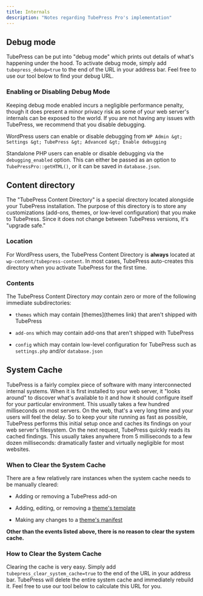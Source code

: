 ```yaml
---
title: Internals
description: "Notes regarding TubePress Pro's implementation"
---
```



## Debug mode

TubePress can be put into "debug mode" which prints out details of what's happening under the hood. To activate debug mode, simply add `tubepress_debug=true` to the end of the URL in your address bar. Feel free to use our tool below to find your debug URL.

<QueryParamAddingTextField queryParamName="tubepress_debug" action="view debugging info" />

### Enabling or Disabling Debug Mode

Keeping debug mode enabled incurs a negligible performance penalty, though it does present a minor privacy risk as some of your web server's internals can be exposed to the world. If you are not having any issues with TubePress, we recommend that you disable debugging.

WordPress users can enable or disable debugging from `WP Admin &gt; Settings &gt; TubePress &gt; Advanced &gt; Enable debugging`

Standalone PHP users can enable or disable debugging via the `debugging_enabled` option. This can either be passed as an option to `TubePressPro::getHTML()`, or it can be saved in `database.json`.

## Content directory

The "TubePress Content Directory" is a special directory located alongside your TubePress installation. The purpose of this directory is to store any customizations (add-ons, themes, or low-level configuration) that you make to TubePress. Since it does not change between TubePress versions, it's "upgrade safe."

### Location

For WordPress users, the TubePress Content Directory is **always** located at `wp-content/tubepress-content`. In most cases, TubePress auto-creates this directory when you activate TubePress for the first time. 
 
### Contents

The TubePress Content Directory *may* contain zero or more of the following immediate subdirectories:

  * `themes` which may contain [themes](themes link) that aren't shipped with TubePress 
 
  * `add-ons` which may contain add-ons that aren't shipped with TubePress 
 
  * `config` which may contain low-level configuration for TubePress such as `settings.php` and/or `database.json`

## System Cache

TubePress is a fairly complex piece of software with many interconnected internal systems. When it is first installed to your web server, it "looks around" to discover what's available to it and how it should configure itself for your particular environment. This usually takes a few hundred milliseconds on most servers. On the web, that's a very long time and your users will feel the delay. So to keep your site running as fast as possible, TubePress performs this initial setup once and caches its findings on your web server's filesystem. On the next request, TubePress quickly reads its cached findings. This usually takes anywhere from 5 milliseconds to a few dozen milliseconds: dramatically faster and virtually negligible for most websites.

### When to Clear the System Cache

There are a few relatively rare instances when the system cache needs to be manually cleared:

  * Adding or removing a TubePress add-on 
 
  * Adding, editing, or removing a [theme's template](/docs/page/templates) 
 
  * Making any changes to a [theme's manifest](/docs/page/theme-manifest-file) 
 
**Other than the events listed above, there is no reason to clear the system cache.**

### How to Clear the System Cache

Clearing the cache is very easy. Simply add `tubepress_clear_system_cache=true` to the end of the URL in your address bar. TubePress will delete the entire system cache and immediately rebuild it. Feel free to use our tool below to calculate this URL for you.

<QueryParamAddingTextField queryParamName="tubepress_clear_system_cache" action="clear the system cache" />
